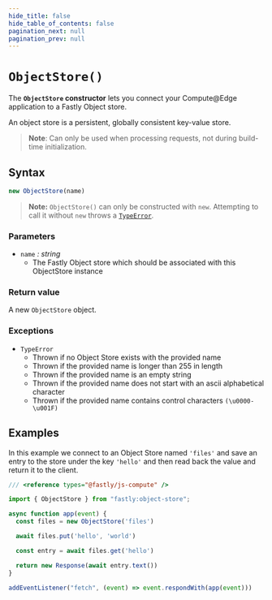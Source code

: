 ```yaml
---
hide_title: false
hide_table_of_contents: false
pagination_next: null
pagination_prev: null
---
```

# `ObjectStore()`

The **`ObjectStore` constructor** lets you connect your Compute@Edge application to a Fastly Object store.

An object store is a persistent, globally consistent key-value store.

>**Note**: Can only be used when processing requests, not during build-time initialization.

## Syntax

```js
new ObjectStore(name)
```

> **Note:** `ObjectStore()` can only be constructed with `new`. Attempting to call it without `new` throws a [`TypeError`](../../globals/TypeError/TypeError.md).

### Parameters

- `name` _: string_
  - The Fastly Object store which should be associated with this ObjectStore instance
  
### Return value

A new `ObjectStore` object.

### Exceptions

- `TypeError`
  - Thrown if no Object Store exists with the provided name
  - Thrown if the provided name is longer than 255 in length
  - Thrown if the provided name is an empty string
  - Thrown if the provided name does not start with an ascii alphabetical character 
  - Thrown if the provided name contains control characters `(\u0000-\u001F)`

## Examples

In this example we connect to an Object Store named `'files'` and save an entry to the store under the key `'hello'` and then read back the value and return it to the client.

```js
/// <reference types="@fastly/js-compute" />

import { ObjectStore } from "fastly:object-store";

async function app(event) {
  const files = new ObjectStore('files')

  await files.put('hello', 'world')

  const entry = await files.get('hello')

  return new Response(await entry.text())
}

addEventListener("fetch", (event) => event.respondWith(app(event)))

```
